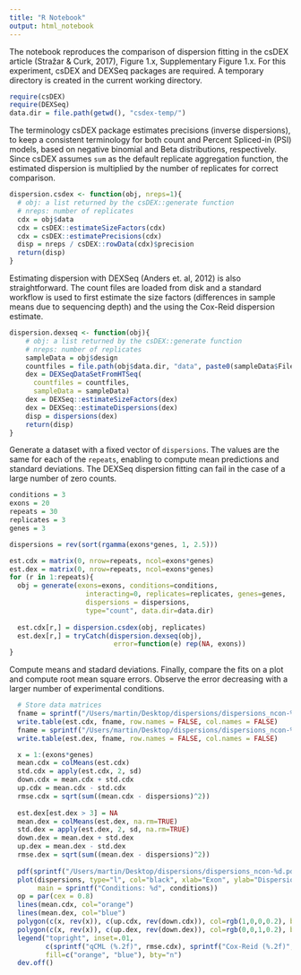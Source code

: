 ```yaml
---
title: "R Notebook"
output: html_notebook
---
```

 

The notebook reproduces the comparison of dispersion fitting in the csDEX article (Stražar & Curk, 2017),
Figure 1.x, Supplementary Figure 1.x. For this experiment, csDEX and DEXSeq packages are required. A temporary directory is created in the current working directory.

```r
require(csDEX)
require(DEXSeq)
data.dir = file.path(getwd(), "csdex-temp/")
```


The terminology csDEX package estimates precisions (inverse dispersions), to keep a consistent terminology for both count and Percent Spliced-in (PSI) models, based on negative binomial and Beta distributions, respectively. Since csDEX assumes `sum` as the default replicate aggregation function, 
the estimated dispersion is multiplied by the number of replicates for correct comparison.

```r
dispersion.csdex <- function(obj, nreps=1){
  # obj: a list returned by the csDEX::generate function
  # nreps: number of replicates
  cdx = obj$data
  cdx = csDEX::estimateSizeFactors(cdx)
  cdx = csDEX::estimatePrecisions(cdx)
  disp = nreps / csDEX::rowData(cdx)$precision
  return(disp)
}
```



Estimating dispersion with DEXSeq (Anders et. al, 2012) is also straightforward. The count files are loaded from disk and a standard workflow is used to first estimate the size factors (differences in sample means due to sequencing depth) and the using the Cox-Reid dispersion estimate. 

```r
dispersion.dexseq <- function(obj){
    # obj: a list returned by the csDEX::generate function
    # nreps: number of replicates
    sampleData = obj$design
    countfiles = file.path(obj$data.dir, "data", paste0(sampleData$File.accession, ".txt"))
    dex = DEXSeqDataSetFromHTSeq(
      countfiles = countfiles,
      sampleData = sampleData)
    dex = DEXSeq::estimateSizeFactors(dex)
    dex = DEXSeq::estimateDispersions(dex)
    disp = dispersions(dex)
    return(disp)
}
```



Generate a dataset with a fixed vector of `dispersions`. The values are the same for each of the `repeats`, enabling to compute mean predictions and standard deviations. The DEXSeq dispersion fitting can fail in the case of a large number of zero counts. 

```r
conditions = 3
exons = 20
repeats = 30
replicates = 3
genes = 3

dispersions = rev(sort(rgamma(exons*genes, 1, 2.5)))

est.cdx = matrix(0, nrow=repeats, ncol=exons*genes)
est.dex = matrix(0, nrow=repeats, ncol=exons*genes)
for (r in 1:repeats){
  obj = generate(exons=exons, conditions=conditions, 
                   interacting=0, replicates=replicates, genes=genes, 
                   dispersions = dispersions,
                   type="count", data.dir=data.dir)
  
  est.cdx[r,] = dispersion.csdex(obj, replicates)
  est.dex[r,] = tryCatch(dispersion.dexseq(obj), 
                          error=function(e) rep(NA, exons))
}
```
  
  

Compute means and stadard deviations. Finally, compare the fits on a plot and compute root mean square errors. Observe the error decreasing with a larger number of experimental conditions.
  
```r
  # Store data matrices
  fname = sprintf("/Users/martin/Desktop/dispersions/dispersions_ncon-%d_cdx.tab", conditions)
  write.table(est.cdx, fname, row.names = FALSE, col.names = FALSE)
  fname = sprintf("/Users/martin/Desktop/dispersions/dispersions_ncon-%d_dex.tab", conditions)
  write.table(est.dex, fname, row.names = FALSE, col.names = FALSE)

  x = 1:(exons*genes)
  mean.cdx = colMeans(est.cdx)
  std.cdx = apply(est.cdx, 2, sd)
  down.cdx = mean.cdx + std.cdx
  up.cdx = mean.cdx - std.cdx
  rmse.cdx = sqrt(sum((mean.cdx - dispersions)^2))
  
  est.dex[est.dex > 3] = NA
  mean.dex = colMeans(est.dex, na.rm=TRUE)
  std.dex = apply(est.dex, 2, sd, na.rm=TRUE)
  down.dex = mean.dex + std.dex
  up.dex = mean.dex - std.dex
  rmse.dex = sqrt(sum((mean.dex - dispersions)^2))
  
  pdf(sprintf("/Users/martin/Desktop/dispersions/dispersions_ncon-%d.pdf", conditions), width=3.38, height=3.38)
  plot(dispersions, type="l", col="black", xlab="Exon", ylab="Dispersion",
       main = sprintf("Conditions: %d", conditions))
  op = par(cex = 0.8)
  lines(mean.cdx, col="orange")
  lines(mean.dex, col="blue")
  polygon(c(x, rev(x)), c(up.cdx, rev(down.cdx)), col=rgb(1,0,0,0.2), border=NA)
  polygon(c(x, rev(x)), c(up.dex, rev(down.dex)), col=rgb(0,0,1,0.2), border=NA)
  legend("topright", inset=.01, 
         c(sprintf("qCML (%.2f)", rmse.cdx), sprintf("Cox-Reid (%.2f)", rmse.dex)),   
         fill=c("orange", "blue"), bty="n")
  dev.off()
  
  
```

